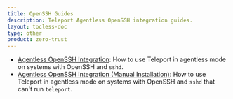 ```yaml
---
title: OpenSSH Guides
description: Teleport Agentless OpenSSH integration guides.
layout: tocless-doc
type: other
product: zero-trust
---
```


- [Agentless OpenSSH Integration](openssh-agentless.mdx): How to use Teleport in agentless mode on systems with OpenSSH and `sshd`.
- [Agentless OpenSSH Integration (Manual Installation)](openssh-manual-install.mdx): How to use Teleport in agentless mode
  on systems with OpenSSH and `sshd` that can't run `teleport`.
